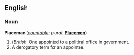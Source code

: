==English==

=== Noun ===
'''Placeman''' (''[[countable]]''; ''plural:'' '''[[Placemen]]''')

# (''British'') One appointed to a political office in government.
# A derogatory term for an appointee.